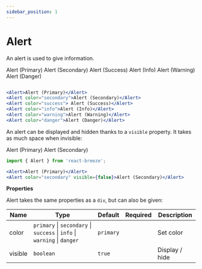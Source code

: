 ```yaml
---
sidebar_position: 1
---
```


# Alert

An alert is used to give information.


<Title as="h3">Color</Title>

<Alert className="mb-2">Alert (Primary)</Alert>
<Alert className="mb-2" color="secondary">
  Alert (Secondary)
</Alert>
<Alert className="mb-2" color="success">
  Alert (Success)
</Alert>
<Alert className="mb-2" color="info">
  Alert (Info)
</Alert>
<Alert className="mb-2" color="warning">
  Alert (Warning)
</Alert>
<Alert className="mb-2" color="danger">
  Alert (Danger)
</Alert>

```jsx import {Alert} from 'react-breeze';

<Alert>Alert (Primary)</Alert>
<Alert color="secondary">Alert (Secondary)</Alert>
<Alert color="success"> Alert (Success)</Alert>
<Alert color="info">Alert (Info)</Alert>
<Alert color="warning">Alert (Warning)</Alert>
<Alert color="danger">Alert (Danger)</Alert>
```

<Title as="h3">Visibility</Title>

An alert can be displayed and hidden thanks to a `visible` property. It takes as much space when invisible:

<Alert className="mb-2" color="primary">
  Alert (Primary)
</Alert>
<Alert className="mb-2" color="secondary" visible={false}>
  Alert (Secondary)
</Alert>

```jsx
import { Alert } from 'react-breeze';

<Alert>Alert (Primary)</Alert>
<Alert color="secondary" visible={false}>Alert (Secondary)</Alert>
```

**Properties**

Alert takes the same properties as a `div`, but can also be given:

| Name    | Type                                                                     | Default   | Required | Description    |
| ------- | ------------------------------------------------------------------------ | --------- | -------- | -------------- |
| color   | `primary` \| `secondary` \| `success` \| `info` \| `warning` \| `danger` | `primary` |          | Set color      |
| visible | `boolean`                                                                | `true`    |          | Display / hide |
